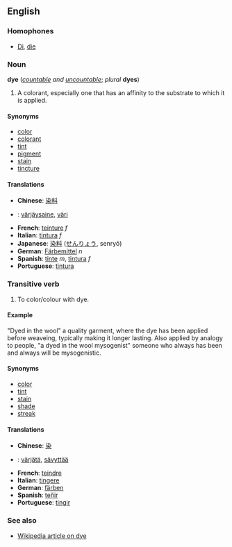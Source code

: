 ==English==

===Homophones===
*[[Di]], [[die]]

===Noun===
'''dye''' (''[[countable]] and [[uncountable]]''; ''plural'' '''dyes''')

#A colorant, especially one that has an affinity to the substrate to which it is applied.

====Synonyms====
*[[color]]
*[[colorant]]
*[[tint]]
*[[pigment]]
*[[stain]]
*[[tincture]]

====Translations====
*'''Chinese''': [[染]][[料]]
*{{fi}}: [[värjäysaine]], [[väri]]
*'''French''': [[teinture]] ''f''
*'''Italian''': [[tintura]] ''f''
*'''Japanese''': [[染料]] ([[せんりょう]], senry&#333;)
*'''German''': [[Färbemittel]] ''n''
*'''Spanish''': [[tinte]] ''m'', [[tintura]] ''f''
*'''Portuguese''': [[tintura]]

===Transitive verb===
{{en-infl-reg-vowel-e|dy|e|}}

#To color/colour with dye.

====Example====
"Dyed in the wool" a quality garment, where the dye has been applied before weaveing, typically making it longer lasting.
Also applied by analogy to people, "a dyed in the wool mysogenist" someone who always has been and always will be mysogenistic.

====Synonyms====
*[[color]]
*[[tint]]
*[[stain]]
*[[shade]]
*[[streak]]

====Translations====
*'''Chinese''': [[染]]
*{{fi}}: [[värjätä]], [[sävyttää]]
*'''French''': [[teindre]]
*'''Italian''': [[tingere]]
*'''German''': [[färben]]
*'''Spanish''': [[teñir]]
*'''Portuguese''': [[tingir]]

===See also===
*[[w:Dye|Wikipedia article on dye]]